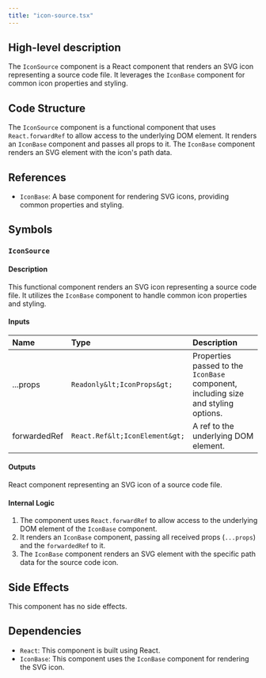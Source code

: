 ```yaml
---
title: "icon-source.tsx"
---
```


## High-level description
The `IconSource` component is a React component that renders an SVG icon representing a source code file. It leverages the `IconBase` component for common icon properties and styling.

## Code Structure
The `IconSource` component is a functional component that uses `React.forwardRef` to allow access to the underlying DOM element. It renders an `IconBase` component and passes all props to it. The `IconBase` component renders an SVG element with the icon's path data.

## References
- `IconBase`: A base component for rendering SVG icons, providing common properties and styling.

## Symbols

### `IconSource`
#### Description
This functional component renders an SVG icon representing a source code file. It utilizes the `IconBase` component to handle common icon properties and styling.

#### Inputs
| Name | Type | Description |
|:-----|:-----|:------------|
| ...props | `Readonly&lt;IconProps&gt;` |  Properties passed to the `IconBase` component, including size and styling options. |
| forwardedRef | `React.Ref&lt;IconElement&gt;` | A ref to the underlying DOM element. |

#### Outputs
React component representing an SVG icon of a source code file.

#### Internal Logic
1. The component uses `React.forwardRef` to allow access to the underlying DOM element of the `IconBase` component.
2. It renders an `IconBase` component, passing all received props (`...props`) and the `forwardedRef` to it.
3. The `IconBase` component renders an SVG element with the specific path data for the source code icon.

## Side Effects
This component has no side effects.

## Dependencies
- `React`: This component is built using React.
- `IconBase`: This component uses the `IconBase` component for rendering the SVG icon.
